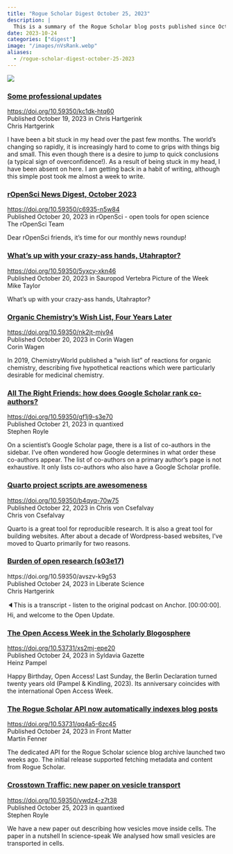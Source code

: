 ```yaml
---
title: "Rogue Scholar Digest October 25, 2023"
description: |
  This is a summary of the Rogue Scholar blog posts published since October 19, 2023.
date: 2023-10-24
categories: ["digest"]
image: "/images/nVsRank.webp"
aliases: 
  - /rogue-scholar-digest-october-25-2023
---
```


![](/images/nVsRank.webp)

### [Some professional updates](https://doi.org/10.59350/kc1dk-htq60)
<https://doi.org/10.59350/kc1dk-htq60>\
Published October 19, 2023 in Chris Hartgerink\
Chris Hartgerink

I have been a bit stuck in my head over the past few months. The world's changing so rapidly, it is increasingly hard to come to grips with things big and small. This even though there is a desire to jump to quick conclusions (a typical sign of overconfidence!). As a result of being stuck in my head, I have been absent on here. I am getting back in a habit of writing, although this simple post took me almost a week to write.

### [rOpenSci News Digest, October 2023](https://doi.org/10.59350/c6935-n5w84)
<https://doi.org/10.59350/c6935-n5w84>\
Published October 20, 2023 in rOpenSci - open tools for open science\
The rOpenSci Team

Dear rOpenSci friends, it’s time for our monthly news roundup!

### [What’s up with your crazy-ass hands, Utahraptor?](https://doi.org/10.59350/5yxcy-xkn46)
<https://doi.org/10.59350/5yxcy-xkn46>\
Published October 20, 2023 in Sauropod Vertebra Picture of the Week\
Mike Taylor

What’s up with your crazy-ass hands, Utahraptor?

### [Organic Chemistry’s Wish List, Four Years Later](https://doi.org/10.59350/nk2jt-mjv94)
<https://doi.org/10.59350/nk2jt-mjv94>\
Published October 20, 2023 in Corin Wagen\
Corin Wagen

In 2019, ChemistryWorld published a “wish list” of reactions for organic chemistry, describing five hypothetical reactions which were particularly desirable for medicinal chemistry.

### [All The Right Friends: how does Google Scholar rank co-authors?](https://doi.org/10.59350/gf1j9-s3e70)
<https://doi.org/10.59350/gf1j9-s3e70>\
Published October 21, 2023 in quantixed\
Stephen Royle

On a scientist’s Google Scholar page, there is a list of co-authors in the sidebar. I’ve often wondered how Google determines in what order these co-authors appear. The list of co-authors on a primary author’s page is not exhaustive. It only lists co-authors who also have a Google Scholar profile.

### [Quarto project scripts are awesomeness](https://doi.org/10.59350/b4qyq-70w75)
<https://doi.org/10.59350/b4qyq-70w75>\
Published October 22, 2023 in Chris von Csefalvay\
Chris von Csefalvay

Quarto is a great tool for reproducible research. It is also a great tool for building websites. After about a decade of Wordpress-based websites, I’ve moved to Quarto primarily for two reasons.

### [Burden of open research (s03e17)](https://doi.org/10.59350/avszv-k9g53)
https://doi.org/10.59350/avszv-k9g53\
Published October 24, 2023 in Liberate Science\
Chris Hartgerink

🔈This is a transcript - listen to the original podcast on Anchor. [00:00:00]. Hi, and welcome to the Open Update.

### [The Open Access Week in the Scholarly Blogosphere](https://doi.org/10.53731/xs2mj-epe20)
<https://doi.org/10.53731/xs2mj-epe20>\
Published October 24, 2023 in Syldavia Gazette\
Heinz Pampel

Happy Birthday, Open Access! Last Sunday, the Berlin Declaration turned twenty years old (Pampel & Kindling, 2023). Its anniversary coincides with the international Open Access Week.

### [The Rogue Scholar API now automatically indexes blog posts](https://doi.org/10.53731/qq4a5-6zc45)
<https://doi.org/10.53731/qq4a5-6zc45>\
Published October 24, 2023 in Front Matter\
Martin Fenner

The dedicated API for the Rogue Scholar science blog archive launched two weeks ago. The initial release supported fetching metadata and content from Rogue Scholar.

### [Crosstown Traffic: new paper on vesicle transport](https://doi.org/10.59350/vwdz4-z7t38)
<https://doi.org/10.59350/vwdz4-z7t38>\
Published October 25, 2023 in quantixed\
Stephen Royle

We have a new paper out describing how vesicles move inside cells. The paper in a nutshell In science-speak We analysed how small vesicles are transported in cells.
